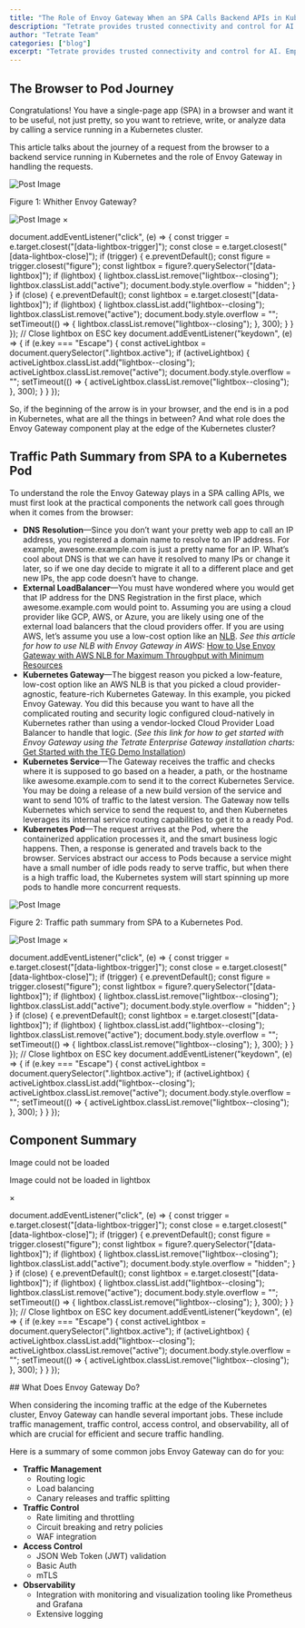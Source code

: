 ```yaml
---
title: "The Role of Envoy Gateway When an SPA Calls Backend APIs in Kubernetes"
description: "Tetrate provides trusted connectivity and control for AI. Empower developers while safeguarding the business. Built atop the proven Envoy proxy & Envoy AI Gateway."
author: "Tetrate Team"
categories: ["blog"]
excerpt: "Tetrate provides trusted connectivity and control for AI. Empower developers while safeguarding the business. Built atop the proven Envoy proxy & Envoy AI Gateway."
---
```


## [](#the-browser-to-pod-journey)The Browser to Pod Journey

Congratulations! You have a single-page app (SPA) in a browser and want it to be useful, not just pretty, so you want to retrieve, write, or analyze data by calling a service running in a Kubernetes cluster. 

This article talks about the journey of a request from the browser to a backend service running in Kubernetes and the role of Envoy Gateway in handling the requests.

![Post Image](/.netlify/images?url=_astro%2FFigure_1-1024x377.ByBfLaVE.png&w=1024&h=377&q=100)

Figure 1: Whither Envoy Gateway?

![Post Image](/.netlify/images?url=_astro%2FFigure_1-1024x377.ByBfLaVE.png&w=1024&h=377&q=100) ×

document.addEventListener("click", (e) => { const trigger = e.target.closest("\[data-lightbox-trigger\]"); const close = e.target.closest("\[data-lightbox-close\]"); if (trigger) { e.preventDefault(); const figure = trigger.closest("figure"); const lightbox = figure?.querySelector("\[data-lightbox\]"); if (lightbox) { lightbox.classList.remove("lightbox--closing"); lightbox.classList.add("active"); document.body.style.overflow = "hidden"; } } if (close) { e.preventDefault(); const lightbox = e.target.closest("\[data-lightbox\]"); if (lightbox) { lightbox.classList.add("lightbox--closing"); lightbox.classList.remove("active"); document.body.style.overflow = ""; setTimeout(() => { lightbox.classList.remove("lightbox--closing"); }, 300); } } }); // Close lightbox on ESC key document.addEventListener("keydown", (e) => { if (e.key === "Escape") { const activeLightbox = document.querySelector(".lightbox.active"); if (activeLightbox) { activeLightbox.classList.add("lightbox--closing"); activeLightbox.classList.remove("active"); document.body.style.overflow = ""; setTimeout(() => { activeLightbox.classList.remove("lightbox--closing"); }, 300); } } });

So, if the beginning of the arrow is in your browser, and the end is in a pod in Kubernetes, what are all the things in between? And what role does the Envoy Gateway component play at the edge of the Kubernetes cluster?

## [](#traffic-path-summary-from-spa-to-a-kubernetes-pod)Traffic Path Summary from SPA to a Kubernetes Pod

To understand the role the Envoy Gateway plays in a SPA calling APIs, we must first look at the practical components the network call goes through when it comes from the browser:

*   **DNS** **Resolution**—Since you don’t want your pretty web app to call an IP address, you registered a domain name to resolve to an IP address. For example, awesome.example.com is just a pretty name for an IP. What’s cool about DNS is that we can have it resolved to many IPs or change it later, so if we one day decide to migrate it all to a different place and get new IPs, the app code doesn’t have to change.
*   **External LoadBalancer**—You must have wondered where you would get that IP address for the DNS Registration in the first place, which awesome.example.com would point to. Assuming you are using a cloud provider like GCP, AWS, or Azure, you are likely using one of the external load balancers that the cloud providers offer. If you are using AWS, let’s assume you use a low-cost option like an [NLB](/blog/using-envoy-gateway-with-aws-alb-or-nlb/). _See this article for how to use NLB with Envoy Gateway in AWS:_ [How to Use Envoy Gateway with AWS NLB for Maximum Throughput with Minimum Resources](/blog/envoy-gateway-with-aws-nlb/) 
*   **Kubernetes Gateway**—The biggest reason you picked a low-feature, low-cost option like an AWS NLB is that you picked a cloud provider-agnostic, feature-rich Kubernetes Gateway. In this example, you picked Envoy Gateway. You did this because you want to have all the complicated routing and security logic configured cloud-natively in Kubernetes rather than using a vendor-locked Cloud Provider Load Balancer to handle that logic. (_See this link for how to get started with Envoy Gateway using the Tetrate Enterprise Gateway installation charts:_ [Get Started with the TEG Demo Installation](https://docs.tetrate.io/envoy-gateway/howto/demo-chart))
*   **Kubernetes Service**—The Gateway receives the traffic and checks where it is supposed to go based on a header, a path, or the hostname like awesome.example.com to send it to the correct Kubernetes Service. You may be doing a release of a new build version of the service and want to send 10% of traffic to the latest version. The Gateway now tells Kubernetes which service to send the request to, and then Kubernetes leverages its internal service routing capabilities to get it to a ready Pod.
*   **Kubernetes Pod**—The request arrives at the Pod, where the containerized application processes it, and the smart business logic happens. Then, a response is generated and travels back to the browser. Services abstract our access to Pods because a service might have a small number of idle pods ready to serve traffic, but when there is a high traffic load, the Kubernetes system will start spinning up more pods to handle more concurrent requests.

![Post Image](/.netlify/images?url=_astro%2FFigure_2-2-1024x346.DSkXvbAw.png&w=1024&h=346&q=100)

Figure 2: Traffic path summary from SPA to a Kubernetes Pod.

![Post Image](/.netlify/images?url=_astro%2FFigure_2-2-1024x346.DSkXvbAw.png&w=1024&h=346&q=100) ×

document.addEventListener("click", (e) => { const trigger = e.target.closest("\[data-lightbox-trigger\]"); const close = e.target.closest("\[data-lightbox-close\]"); if (trigger) { e.preventDefault(); const figure = trigger.closest("figure"); const lightbox = figure?.querySelector("\[data-lightbox\]"); if (lightbox) { lightbox.classList.remove("lightbox--closing"); lightbox.classList.add("active"); document.body.style.overflow = "hidden"; } } if (close) { e.preventDefault(); const lightbox = e.target.closest("\[data-lightbox\]"); if (lightbox) { lightbox.classList.add("lightbox--closing"); lightbox.classList.remove("active"); document.body.style.overflow = ""; setTimeout(() => { lightbox.classList.remove("lightbox--closing"); }, 300); } } }); // Close lightbox on ESC key document.addEventListener("keydown", (e) => { if (e.key === "Escape") { const activeLightbox = document.querySelector(".lightbox.active"); if (activeLightbox) { activeLightbox.classList.add("lightbox--closing"); activeLightbox.classList.remove("active"); document.body.style.overflow = ""; setTimeout(() => { activeLightbox.classList.remove("lightbox--closing"); }, 300); } } });

## [](#component-summary)Component Summary

Image could not be loaded

Image could not be loaded in lightbox

×

document.addEventListener("click", (e) => { const trigger = e.target.closest("\[data-lightbox-trigger\]"); const close = e.target.closest("\[data-lightbox-close\]"); if (trigger) { e.preventDefault(); const figure = trigger.closest("figure"); const lightbox = figure?.querySelector("\[data-lightbox\]"); if (lightbox) { lightbox.classList.remove("lightbox--closing"); lightbox.classList.add("active"); document.body.style.overflow = "hidden"; } } if (close) { e.preventDefault(); const lightbox = e.target.closest("\[data-lightbox\]"); if (lightbox) { lightbox.classList.add("lightbox--closing"); lightbox.classList.remove("active"); document.body.style.overflow = ""; setTimeout(() => { lightbox.classList.remove("lightbox--closing"); }, 300); } } }); // Close lightbox on ESC key document.addEventListener("keydown", (e) => { if (e.key === "Escape") { const activeLightbox = document.querySelector(".lightbox.active"); if (activeLightbox) { activeLightbox.classList.add("lightbox--closing"); activeLightbox.classList.remove("active"); document.body.style.overflow = ""; setTimeout(() => { activeLightbox.classList.remove("lightbox--closing"); }, 300); } } });

\## What Does Envoy Gateway Do?

When considering the incoming traffic at the edge of the Kubernetes cluster, Envoy Gateway can handle several important jobs. These include traffic management, traffic control, access control, and observability, all of which are crucial for efficient and secure traffic handling.

Here is a summary of some common jobs Envoy Gateway can do for you:

*   **Traffic Management**
    *   Routing logic
    *   Load balancing
    *   Canary releases and traffic splitting
*   **Traffic Control**
    *   Rate limiting and throttling
    *   Circuit breaking and retry policies
    *   WAF integration
*   **Access Control**
    *   JSON Web Token (JWT) validation
    *   Basic Auth
    *   mTLS
*   **Observability**
    *   Integration with monitoring and visualization tooling like Prometheus and Grafana
    *   Extensive logging